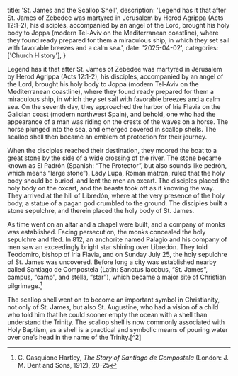   title: 'St. James and the Scallop Shell',
  description: 'Legend has it that after St. James of Zebedee was martyred in Jerusalem by Herod Agrippa (Acts 12:1-2), his disciples, accompanied by an angel of the Lord, brought his holy body to Joppa (modern Tel-Aviv on the Mediterranean coastline), where they found ready prepared for them a miraculous ship, in which they set sail with favorable breezes and a calm sea.',
  date: '2025-04-02',
  categories: ['Church History'],
}

Legend has it that after St. James of Zebedee was martyred in Jerusalem by Herod Agrippa (Acts 12:1-2), his disciples, accompanied by an angel of the Lord, brought his holy body to Joppa (modern Tel-Aviv on the Mediterranean coastline), where they found ready prepared for them a miraculous ship, in which they set sail with favorable breezes and a calm sea. On the seventh day, they approached the harbor of Iria Flavia on the Galician coast (modern northwest Spain), and behold, one who had the appearance of a man was riding on the crests of the waves on a horse. The horse plunged into the sea, and emerged covered in scallop shells. The scallop shell then became an emblem of protection for their journey.

When the disciples reached their destination, they moored the boat to a great stone by the side of a wide crossing of the river. The stone became known as El Padrón (Spanish: “The Protector”, but also sounds like pedrón, which means “large stone”). Lady Lupa, Roman matron, ruled that the holy body should be buried, and lent the men an oxcart. The disciples placed the holy body on the oxcart, and the beasts took off as if knowing the way. They arrived at the hill of Libredón, where at the very presence of the holy body, a statue of a pagan god crumbled to the ground. The disciples built a stone sepulchre, and therein placed the holy body of St. James.

As time went on an altar and a chapel were built, and a company of monks was established. Facing persecution, the monks concealed the holy sepulchre and fled. In 812, an anchorite named Palagio and his company of men saw an exceedingly bright star shining over Libredón. They told Teodomiro, bishop of Iria Flavia, and on Sunday July 25, the holy sepulchre of St. James was uncovered. Before long a city was established nearby called Santiago de Compostela (Latin: Sanctus Iacobus, “St. James”, campus, “camp”, and stella, “star”), which became a major site of Christian pilgrimage.[^1]

The scallop shell went on to become an important symbol in Christianity, not only of St. James, but also St. Augustine, who had a vision of a child who told him that he could sooner empty the ocean with a shell than understand the Trinity. The scallop shell is now commonly associated with Holy Baptism, as a shell is a practical and symbolic means of pouring water over one’s head in the name of the Trinity.[^2]

[^1]: C. Gasquione Hartley, *The Story of Santiago de Compostela* (London: J. M. Dent and Sons, 1912), 20-25
[^1]: John A. Hardon, “Shell”, in the *Modern Catholic Dictionary* (New York: Doubleday and Company, 1980), 503
